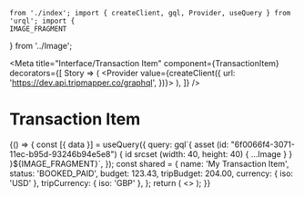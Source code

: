 	from './index'; import { createClient, gql, Provider, useQuery } from 'urql'; import {
	IMAGE_FRAGMENT
} from '../Image';

<Meta
	title="Interface/Transaction Item"
	component={TransactionItem}
	decorators={[
		Story => (
			<Provider value={createClient({ url: 'https://dev.api.tripmapper.co/graphql', })}>
				<Story />
			</Provider>
		),
	]}
/>

# Transaction Item

<Canvas>
	<Story name="Transaction Item">
		{() => {
			const [{ data }] = useQuery({
				query: gql`{ asset (id: "6f0066f4-3071-11ec-b95d-93246b94e5e8") { id srcset (width: 40, height: 40) { ...Image } } }${IMAGE_FRAGMENT}`,
			});
			const shared = {
				name: 'My Transaction Item',
				status: 'BOOKED_PAID',
				budget: 123.43,
				tripBudget: 204.00,
				currency: { iso: 'USD' },
				tripCurrency: { iso: 'GBP' },
			};
			return (
				<>
					<TransactionItem
						{...shared}
						type="FOOD"
						image={data?.asset}
					/>
					<TransactionItem
						{...shared}
						type="ACCOMMODATION"
					/>
					<TransactionItem
						{...shared}
						type="ACTIVITY"
					/>
					<TransactionItem
						{...shared}
						type="FOOD"
					/>
					<TransactionItem
						{...shared}
						type="TRAVEL"
					/>
					<TransactionItem
						{...shared}
						type="OTHER"
					/>
				</>
			);
		}}
	</Story>
</Canvas>

<ArgsTable of={TransactionItem} />
